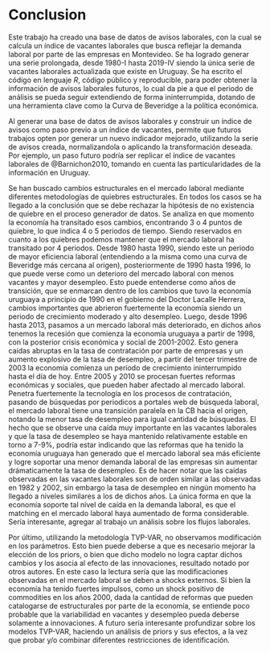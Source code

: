 # Conclusion {-}

<!-- And here's some other random info: the first paragraph after a chapter title or section head _shouldn't be_ indented, because indents are to tell the reader that you're starting a new paragraph. Since that's obvious after a chapter or section title, proper typesetting doesn't add an indent there. -->

Este trabajo ha creado una base de datos de avisos laborales, con la cual se calcula un índice de vacantes laborales que busca reflejar la demanda laboral por parte de las empresas en Montevideo. Se ha logrado generar una serie prolongada, desde 1980-I hasta 2019-IV siendo la única serie de vacantes laborales actualizada que existe en Uruguay. Se ha escrito el código en lenguaje _R_, código público y reproducible, para poder obtener la información de avisos laborales futuros, lo cual da pie a que el periodo de análisis se pueda seguir extendiendo de forma ininterrumpida, dotando de una herramienta clave como la Curva de Beveridge a la política económica.

Al generar una base de datos de avisos laborales y construir un índice de avisos como paso previo a un índice de vacantes, permite que futuros trabajos opten por generar un nuevo indicador mejorado, utilizando la serie de avisos creada, normalizandola o aplicando la transformación deseada. Por ejemplo, un paso futuro podría ser replicar el índice de vacantes laborales de @Barnichon2010, tomando en cuenta las particularidades de la información en Uruguay.

Se han buscado cambios estructurales en el mercado laboral mediante diferentes metodologías de quiebres estructurales. En todos los casos se ha llegado a la conclusión que se debe rechazar la hipótesis de no existencia de quiebre en el proceso generador de datos. Se analiza en que momento la economía ha transitado esos cambios, encontrando 3 o 4 puntos de quiebre, lo que indica 4 o 5 periodos de tiempo. Siendo reservados en cuanto a los quiebres podemos mantener que el mercado laboral ha transitado por 4 periodos. Desde 1980 hasta 1990, siendo este un periodo de mayor eficiencia laboral (entendiendo a la misma como una curva de Beveridge más cercana al origen), posteriormente de 1990 hasta 1996, lo que puede verse como un deterioro del mercado laboral con menos vacantes y mayor desempleo. Esto puede entenderse como años de transición, que se enmarcan dentro de los cambios que tuvo la economía uruguaya a principio de 1990 en el gobierno del Doctor Lacalle Herrera, cambios importantes que abrieron fuertemente la economía siendo un periodo de crecimiento moderado y alto desempleo. Luego, desde 1996 hasta 2013, pasamos a un mercado laboral más deteriorado, en dichos años tenemos la recesión que comienza la economía uruguaya a partir de 1998, con la posterior crisis económica y social de 2001-2002. Esto genera caídas abruptas en la tasa de contratación por parte de empresas y un aumento explosivo de la tasa de desempleo, a partir del tercer trimestre de 2003 la economía comienza un período de crecimiento ininterrumpido hasta el día de hoy. Entre 2005 y 2010 se procesan fuertes reformas económicas y sociales, que pueden haber afectado al mercado laboral. Penetra fuertemente la tecnología en los procesos de contratación, pasando de búsquedas por periodicos a portales web de búsqueda laboral, el mercado laboral tiene una transición paralela en la CB hacia el origen, notando la menor tasa de desempleo para igual cantidad de búsquedas. El hecho que se observe una caída muy importante en las vacantes laborales y que la tasa de desempleo se haya mantenido relativamente estable en torno a 7-9\%, podría estar indicando que las reformas que ha tenido la economía uruguaya han generado que el mercado laboral sea más eficiente y logre soportar una menor demanda laboral de las empresas sin aumentar drámaticamente la tasa de desempleo. Es de hacer notar que las caídas observadas en las vacantes laborales son de orden similar a las observadas en 1982 y 2002, sin embargo la tasa de desempleo en ningún momento ha llegado a niveles similares a los de dichos años. La única forma en que la economía soporte tal nivel de caída en la demanda laboral, es que el matching en el mercado laboral haya aumentado de forma considerable. Sería interesante, agregar al trabajo un análisis sobre los flujos laborales.

Por último, utilizando la metodología TVP-VAR, no observamos modificación en los parámetros. Esto bien puede deberse a que es necesario mejorar la elección de los priors, o bien que dicho modelo no logra captar dichos cambios y los asocia al efecto de las innovaciones, resultado notado por otros autores. En este caso la lectura sería que las modificaciones observadas en el mercado laboral se deben a shocks externos. Si bien la economía ha tenido fuertes impulsos, como un shock positivo de commodities en los años 2000, dada la cantidad de reformas que pueden catalogarse de estructurales por parte de la economía, se entiende poco probable que la variabilidad en vacantes y desempleo pueda deberse solamente a innovaciones.
A futuro sería interesante profundizar sobre los modelos TVP-VAR, haciendo un análisis de priors y sus efectos, a la vez que probar y/o combinar diferentes restricciones de identificación.
